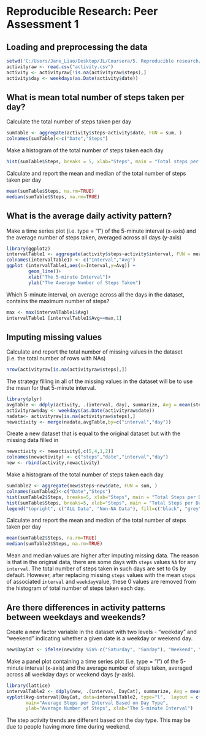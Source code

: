 
# Reproducible Research: Peer Assessment 1

## Loading and preprocessing the data

```r
setwd('C:/Users/Jane_Liao/Desktop/JL/Coursera/5. Reproducible research/W2/')
activityraw <- read.csv("activity.csv")
activity <- activityraw[!is.na(activityraw$steps),]
activity$day <- weekdays(as.Date(activity$date))
```

## What is mean total number of steps taken per day?

Calculate the total number of steps taken per day

```r
sumTable <- aggregate(activity$steps~activity$date, FUN = sum, )
colnames(sumTable)<-c("Date","Steps")
```

Make a histogram of the total number of steps taken each day

```r
hist(sumTable$Steps, breaks = 5, xlab="Steps", main = "Total steps per day")
```

Calculate and report the mean and median of the total number of steps taken per day

```r
mean(sumTable$Steps, na.rm=TRUE)
median(sumTable$Steps, na.rm=TRUE)
```

## What is the average daily activity pattern?

Make a time series plot (i.e. type = "l") of the 5-minute interval (x-axis) and the average number of steps taken, averaged across all days (y-axis)

```r
library(ggplot2)
intervalTable1 <- aggregate(activity$steps~activity$interval, FUN = mean,)
colnames(intervalTable1) <- c("Interval","Avg")
ggplot (intervalTable1,aes(x=Interval,y=Avg)) +
        geom_line()+
        xlab("The 5-minute Interval")+
        ylab("The Average Number of Steps Taken")
```

Which 5-minute interval, on average across all the days in the dataset, contains the maximum number of steps?

```r
max <- max(intervalTable1$Avg)
intervalTable1 [intervalTable1$Avg==max,1]
```

## Imputing missing values

Calculate and report the total number of missing values in the dataset (i.e. the total number of rows with NAs)
```r
nrow(activityraw[is.na(activityraw$steps),])
```

The strategy filling in all of the missing values in the dataset will be to use the mean for that 5-minute interval.

```r
library(plyr)
avgTable <- ddply(activity, .(interval, day), summarize, Avg = mean(steps))
activityraw$day <- weekdays(as.Date(activityraw$date))
nadata<- activityraw[is.na(activityraw$steps),]
newactivity <- merge(nadata,avgTable,by=c("interval","day"))
```

Create a new dataset that is equal to the original dataset but with the missing data filled in
```r
newactivity <- newactivity[,c(5,4,1,2)]
colnames(newactivity) <- c("steps","date","interval","day")
new <- rbind(activity,newactivity)
```

Make a histogram of the total number of steps taken each day 

```r
sumTable2 <- aggregate(new$steps~new$date, FUN = sum, )
colnames(sumTable2)<-c("Date","Steps")
hist(sumTable2$Steps, breaks=5, xlab="Steps", main = "Total Steps per Day", col="Black")
hist(sumTable$Steps, breaks=5, xlab="Steps", main = "Total Steps per Day", col="Grey", add=T)
legend("topright", c("ALL Data", "Non-NA Data"), fill=c("black", "grey") )
```

Calculate and report the mean and median of the total number of steps taken per day

```r
mean(sumTable2$Steps, na.rm=TRUE)
median(sumTable2$Steps, na.rm=TRUE)
```

Mean and median values are higher after imputing missing data. The reason is that in the original data, there are some days with `steps` values `NA` for any `interval`. The total number of steps taken in such days are set to 0s by default. However, after replacing missing `steps` values with the mean `steps` of associated `interval` and `weekday`value, these 0 values are removed from the histogram of total number of steps taken each day.

## Are there differences in activity patterns between weekdays and weekends?

Create a new factor variable in the dataset with two levels - "weekday" and "weekend" indicating whether a given date is a weekday or weekend day.

```r
new$DayCat <- ifelse(new$day %in% c("Saturday", "Sunday"), "Weekend", "Weekday")
```

Make a panel plot containing a time series plot (i.e. type = "l") of the 5-minute interval (x-axis) and the average number of steps taken, averaged across all weekday days or weekend days (y-axis). 

```r
library(lattice)
intervalTable2 <- ddply(new, .(interval, DayCat), summarize, Avg = mean(steps))
xyplot(Avg~interval|DayCat, data=intervalTable2, type="l",  layout = c(1,2),
       main="Average Steps per Interval Based on Day Type", 
       ylab="Average Number of Steps", xlab="The 5-minute Interval")
```

The step activity trends are different based on the day type. This may be due to people having more time during weekend.
